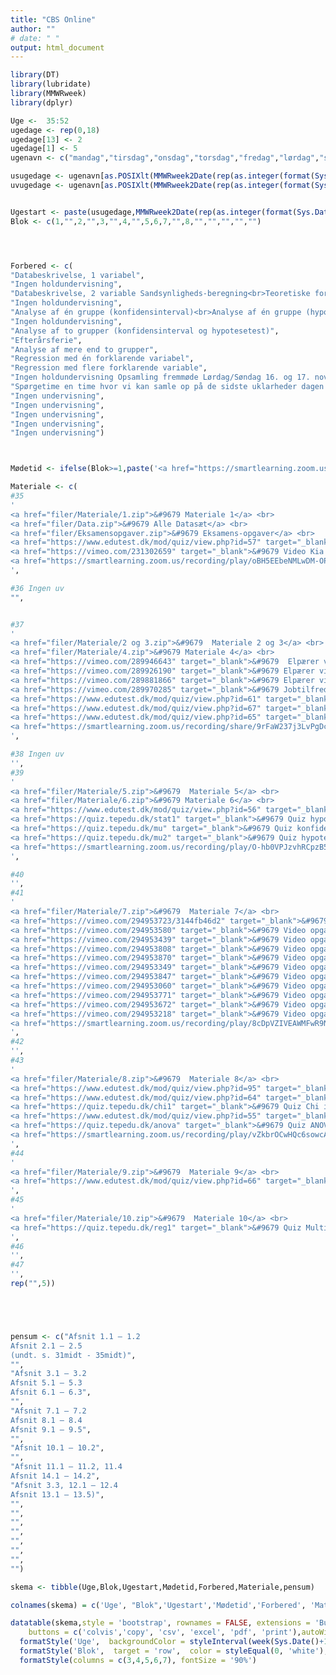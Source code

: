 ```yaml
---
title: "CBS Online"
author: ""
# date: " "
output: html_document
---
```




```r
library(DT)
library(lubridate)
library(MMWRweek)
library(dplyr)

Uge <-  35:52
ugedage <- rep(0,18)
ugedage[13] <- 2
ugedage[1] <- 5
ugenavn <- c("mandag","tirsdag","onsdag","torsdag","fredag","lørdag","søndag")

usugedage <- ugenavn[as.POSIXlt(MMWRweek2Date(rep(as.integer(format(Sys.Date(), "%Y")),length(Uge)), Uge, rep( 2,length(Uge))))$wday]
uvugedage <- ugenavn[as.POSIXlt(MMWRweek2Date(rep(as.integer(format(Sys.Date(), "%Y")),length(Uge)), Uge, rep( 2,length(Uge)))+ugedage)$wday]


Ugestart <- paste(usugedage,MMWRweek2Date(rep(as.integer(format(Sys.Date(), "%Y")),length(Uge)), Uge, rep( 2,length(Uge))))
Blok <- c(1,"",2,"",3,"",4,"",5,6,7,"",8,"","","","","")




Forbered <- c(
"Databeskrivelse, 1 variabel",
"Ingen holdundervisning",
"Databeskrivelse, 2 variable Sandsynligheds-beregning<br>Teoretiske fordelinger",
"Ingen holdundervisning",
"Analyse af én gruppe (konfidensinterval)<br>Analyse af én gruppe (hypotesetest)",
"Ingen holdundervisning",
"Analyse af to grupper (konfidensinterval og hypotesetest)",
"Efterårsferie",
"Analyse af mere end to grupper",
"Regression med én forklarende variabel",
"Regression med flere forklarende variable",
"Ingen holdundervisning Opsamling fremmøde Lørdag/Søndag 16. og 17. november SP 8:55-16:05 Henrik Nielsen hn.mes@cbs.dk<br>Se info i kurset Dataanalyse (LECTURE) på Canvas",
"Spørgetime en time hvor vi kan samle op på de sidste uklarheder dagen inden Eksamen torsdag 21. november",
"Ingen undervisning",
"Ingen undervisning",
"Ingen undervisning",
"Ingen undervisning",
"Ingen undervisning")



Mødetid <- ifelse(Blok>=1,paste('<a href="https://smartlearning.zoom.us/j/7577575555" target="_blank">',"Klik her for at gå til onlinemødet",uvugedage,MMWRweek2Date(rep(as.integer(format(Sys.Date(), "%Y")),length(Uge)), Uge, rep( 2,length(Uge)))+ugedage,"kl. 20:00",'</a>'),"")

Materiale <- c(
#35
'
<a href="filer/Materiale/1.zip">&#9679 Materiale 1</a> <br>
<a href="filer/Data.zip">&#9679 Alle Datasæt</a> <br>
<a href="filer/Eksamensopgaver.zip">&#9679 Eksamens-opgaver</a> <br>
<a href="https://www.edutest.dk/mod/quiz/view.php?id=57" target="_blank">&#9679 Selvtest deskriptiv statistik</a> <br>
<a href="https://vimeo.com/231302659" target="_blank">&#9679 Video Kia Picanto</a><br>
<a href="https://smartlearning.zoom.us/recording/play/oBH5EEbeNMLwDM-OPGfT45LQL74ovfl9Bdc4UaXLxIFKP58eUwyIkLdKLryroXoH?continueMode=true" target="_blank">&#9679 Video fra online mødet</a> <br>
',

#36 Ingen uv
"",


#37
' 
<a href="filer/Materiale/2 og 3.zip">&#9679  Materiale 2 og 3</a> <br>
<a href="filer/Materiale/4.zip">&#9679 Materiale 4</a> <br>
<a href="https://vimeo.com/289946643" target="_blank">&#9679  Elpærer video 1</a> <br>
<a href="https://vimeo.com/289926190" target="_blank">&#9679 Elpærer video 2</a> <br>
<a href="https://vimeo.com/289881866" target="_blank">&#9679 Elpærer video 3</a> <br>
<a href="https://vimeo.com/289970285" target="_blank">&#9679 Jobtilfredshed video 4</a><br>
<a href="https://www.edutest.dk/mod/quiz/view.php?id=61" target="_blank">&#9679 Selvtest binomialfordelingen</a> <br>
<a href="https://www.edutest.dk/mod/quiz/view.php?id=67" target="_blank">&#9679 Selvtest normalfordelingen</a> <br>
<a href="https://www.edutest.dk/mod/quiz/view.php?id=65" target="_blank">&#9679 Selvtest korrelation</a> <br>
<a href="https://smartlearning.zoom.us/recording/share/9rFaW237j3LvPgDcshI08gciGULk7Byl3EYyAjdTqM6wIumekTziMw" target="_blank">&#9679 Video fra online mødet</a> <br>
',

#38 Ingen uv
'',
#39
'
<a href="filer/Materiale/5.zip">&#9679  Materiale 5</a> <br>
<a href="filer/Materiale/6.zip">&#9679 Materiale 6</a> <br>
<a href="https://www.edutest.dk/mod/quiz/view.php?id=56" target="_blank">&#9679 Selvtest konfidensinterval og middelværdi</a> <br>
<a href="https://quiz.tepedu.dk/stat1" target="_blank">&#9679 Quiz hypoteser</a> <br>
<a href="https://quiz.tepedu.dk/mu" target="_blank">&#9679 Quiz konfidensintervaller</a> <br>
<a href="https://quiz.tepedu.dk/mu2" target="_blank">&#9679 Quiz hypotesetests</a> <br>
<a href="https://smartlearning.zoom.us/recording/play/O-hb0VPJzvhRCpzB50jabyc8gLHzsqRzTiiOS8LsmJC-ZrG_AQ4C4zPLgnhfBYvp?continueMode=true" target="_blank">&#9679 Video fra online mødet</a> <br>
',

#40
'',
#41
'
<a href="filer/Materiale/7.zip">&#9679  Materiale 7</a> <br>
<a href="https://vimeo.com/294953723/3144fb46d2" target="_blank">&#9679 Video opgaveark 7 opgave 1 a</a> <br>
<a href="https://vimeo.com/294953580" target="_blank">&#9679 Video opgaveark 7 opgave 1 b</a> <br>
<a href="https://vimeo.com/294953439" target="_blank">&#9679 Video opgaveark 7 opgave 1 c</a> <br>
<a href="https://vimeo.com/294953808" target="_blank">&#9679 Video opgaveark 7 opgave 1 d</a><br>
<a href="https://vimeo.com/294953870" target="_blank">&#9679 Video opgaveark 7 opgave 1 e 1</a><br>
<a href="https://vimeo.com/294953349" target="_blank">&#9679 Video opgaveark 7 opgave 1 e 2</a><br>
<a href="https://vimeo.com/294953847" target="_blank">&#9679 Video opgaveark 7 opgave 1 e 3</a><br>
<a href="https://vimeo.com/294953060" target="_blank">&#9679 Video opgaveark 7 opgave 2</a><br>
<a href="https://vimeo.com/294953771" target="_blank">&#9679 Video opgaveark 7 opgave 3 a</a><br>
<a href="https://vimeo.com/294953672" target="_blank">&#9679 Video opgaveark 7 opgave 3 b 1</a><br>
<a href="https://vimeo.com/294953218" target="_blank">&#9679 Video opgaveark 7 opgave 3 b 2</a><br>
<a href="https://smartlearning.zoom.us/recording/play/8cDpVZIVEAWMFwR9NyHQPXYHTtMze4mJG6n9oLLQSkViedWQqgLBTpeka4SEKxeY?continueMode=true" target="_blank">&#9679 Video fra online mødet</a> <br>
',
#42
'',
#43
'
<a href="filer/Materiale/8.zip">&#9679  Materiale 8</a> <br>
<a href="https://www.edutest.dk/mod/quiz/view.php?id=95" target="_blank">&#9679 Selvtest Chi i anden test med investeringsfonde</a> <br>
<a href="https://www.edutest.dk/mod/quiz/view.php?id=64" target="_blank">&#9679 Selvtest ANOVA Realkredit med videoløsning</a> <br>
<a href="https://quiz.tepedu.dk/chi1" target="_blank">&#9679 Quiz Chi i anden test</a> <br>
<a href="https://www.edutest.dk/mod/quiz/view.php?id=55" target="_blank">&#9679 Selvtest Chi i anden test</a> <br>
<a href="https://quiz.tepedu.dk/anova" target="_blank">&#9679 Quiz ANOVA</a> <br>
<a href="https://smartlearning.zoom.us/recording/play/vZkbrOCwHQc6sowcA4i2MGUyphZa7J-NIG8HKv8PPUx2NIGDq5LqV8tLF_fx2YMr?continueMode=true" target="_blank">&#9679 Video fra online mødet</a> <br>
',
#44
'
<a href="filer/Materiale/9.zip">&#9679  Materiale 9</a> <br>
<a href="https://www.edutest.dk/mod/quiz/view.php?id=66" target="_blank">&#9679 Selvtest simpel lineær regression med videoløsning</a>
',
#45
'
<a href="filer/Materiale/10.zip">&#9679  Materiale 10</a> <br>
<a href="https://quiz.tepedu.dk/reg1" target="_blank">&#9679 Quiz Multipel lineær regression</a> <br>
',
#46
'',
#47
'',
rep("",5))





pensum <- c("Afsnit 1.1 – 1.2
Afsnit 2.1 – 2.5 
(undt. s. 31midt ‐ 35midt)",
"",
"Afsnit 3.1 – 3.2
Afsnit 5.1 – 5.3
Afsnit 6.1 – 6.3",
"",
"Afsnit 7.1 – 7.2
Afsnit 8.1 – 8.4
Afsnit 9.1 – 9.5",
"",
"Afsnit 10.1 – 10.2",
"",
"Afsnit 11.1 – 11.2, 11.4
Afsnit 14.1 – 14.2",
"Afsnit 3.3, 12.1 – 12.4
Afsnit 13.1 – 13.5)",
"",
"",
"",
"",
"",
"",
"",
"")

skema <- tibble(Uge,Blok,Ugestart,Mødetid,Forbered,Materiale,pensum)

colnames(skema) = c('Uge', "Blok",'Ugestart','Mødetid','Forbered', 'Materiale','Pensum Agresti lærebogen')

datatable(skema,style = 'bootstrap', rownames = FALSE, extensions = 'Buttons',class = 'cell-border hover compact', filter = 'top',escape = FALSE,  options = list(searchHighlight = TRUE,pageLength = 18,dom = 'Bfrt',language = list(url = '////cdn.datatables.net/plug-ins/1.10.20/i18n/Danish.json'),
    buttons = c('colvis','copy', 'csv', 'excel', 'pdf', 'print'),autoWidth = TRUE,scrollX=TRUE, columnDefs = list(list(width = '10%', targets = list(0,1,4)),list(className = 'dt-left', targets = 0:0))))%>%
  formatStyle('Uge',  backgroundColor = styleInterval(week(Sys.Date()+1-7), c('lightgray', 'lawngreen')), fontWeight = 'bold')%>%
  formatStyle('Blok',  target = 'row',  color = styleEqual(0, 'white'),  backgroundColor = styleEqual(c(0,8), c('lightgray',"red")))%>%
  formatStyle(columns = c(3,4,5,6,7), fontSize = '90%')




```


